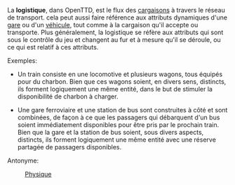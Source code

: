
La '''logistique''', dans OpenTTD, est le flux des [[fr/Manual/Base Set/Economy/Cargaison|cargaisons]] à travers le réseau de transport. cela peut aussi faire référence aux attributs dynamiques d'une [[fr/Gare|gare]] ou d'un [[fr/Manual/Base Set/Vehicles/Véhicules|véhicule]], tout comme à la cargaison qu'il accepte ou transporte. Plus généralement, la logistique se réfère aux attributs qui sont sous le contrôle du jeu et changent au fur et à mesure qu'il se déroule, ou ce qui est relatif à ces attributs.

Exemples: 

* Un train consiste en une locomotive et plusieurs wagons, tous équipés pour du charbon. Bien que ces wagons soient, en divers sens, distincts, ils forment logiquement une même entité, dans le but de stimuler la disponibilité de charbon à charger.

* Une gare ferroviaire et une station de bus sont construites à côté et sont combinées, de façon à ce que les passagers qui débarquent d'un bus soient immédiatement disponibles pour être pris par le prochain train. Bien que la gare et la station de bus soient, sous divers aspects, distincts, ils forment logiquement une même entité avec une réserve partagée de passagers disponibles.

Antonyme: 

: [[fr/Physique|Physique]]